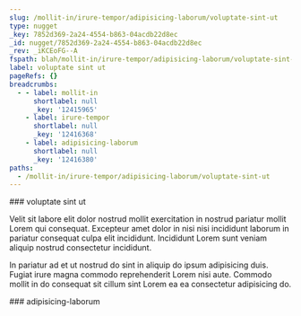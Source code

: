 ```yaml
---
slug: /mollit-in/irure-tempor/adipisicing-laborum/voluptate-sint-ut
type: nugget
_key: 7852d369-2a24-4554-b863-04acdb22d8ec
_id: nugget/7852d369-2a24-4554-b863-04acdb22d8ec
_rev: _iKCEoFG--A
fspath: blah/mollit-in/irure-tempor/adipisicing-laborum/voluptate-sint-ut.md
label: voluptate sint ut
pageRefs: {}
breadcrumbs:
  - - label: mollit-in
      shortlabel: null
      _key: '12415965'
    - label: irure-tempor
      shortlabel: null
      _key: '12416368'
    - label: adipisicing-laborum
      shortlabel: null
      _key: '12416380'
paths:
  - /mollit-in/irure-tempor/adipisicing-laborum/voluptate-sint-ut
---
```


<NuggetArea>
<Nugget slug="/mollit-in/irure-tempor/adipisicing-laborum/voluptate-sint-ut" type="nugget" _key="7852d369-2a24-4554-b863-04acdb22d8ec" _id="nugget/7852d369-2a24-4554-b863-04acdb22d8ec" _rev="_iKCEoFG--A" fspath="blah/mollit-in/irure-tempor/adipisicing-laborum/voluptate-sint-ut.md" label="voluptate sint ut" paths="/mollit-in/irure-tempor/adipisicing-laborum/voluptate-sint-ut">
<NuggetBody>
### voluptate sint ut

Velit sit labore elit dolor nostrud mollit exercitation in nostrud pariatur mollit Lorem qui consequat. Excepteur amet dolor in nisi nisi incididunt laborum in pariatur consequat culpa elit incididunt. Incididunt Lorem sunt veniam aliquip nostrud consectetur incididunt.

In pariatur ad et ut nostrud do sint in aliquip do ipsum adipisicing duis. Fugiat irure magna commodo reprehenderit Lorem nisi aute. Commodo mollit in do consequat sit cillum sint Lorem ea ea consectetur adipisicing do.

</NuggetBody>
<Breadcrumbs>
<Crumbs>
<Crumb _key="12415965" label="mollit-in" /><Crumb _key="12416368" label="irure-tempor" /><Crumb _key="12416380" label="adipisicing-laborum" />
</Crumbs>
</Breadcrumbs>
</Nugget>

<NuggetsInbound>
</NuggetsInbound>
<NuggetsOutbound>
</NuggetsOutbound>
</NuggetArea>
<PassagesInbound>
<Passage direction="inbound" type="passage" _key="12416380" _id="passage/12416380" _rev="_iKCEoFC--A" label="adipisicing-laborum" passage="adipisicing-laborum" fspath="blah/mollit-in/irure-tempor/adipisicing-laborum" paths="/mollit-in/irure-tempor/adipisicing-laborum" slug="/mollit-in/irure-tempor/adipisicing-laborum">
<NuggetBody>
### adipisicing-laborum

</NuggetBody>
<Breadcrumbs>
<Crumbs>
<Crumb _key="12415965" label="mollit-in" /><Crumb _key="12416368" label="irure-tempor" />
</Crumbs>
</Breadcrumbs>
</Passage>

</PassagesInbound>
<PassagesOutbound>
</PassagesOutbound>